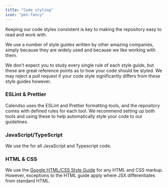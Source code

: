 ```yaml
---
title: "Code styling"
icon: "pen-fancy"
---
```


Keeping our code styles consistent is key to making the repository easy to read and work with.

We use a number of style guides written by other amazing companies, simply because they are widely used and because we like working with them.

We don't expect you to study every single rule of each style guide, but these are great reference points as to how your code should be styled. We may reject a pull request if your code style significantly differs from these style guides however.

### ESLint & Prettier

Calendso uses the ESLint and Prettier formatting tools, and the repository comes with defined rules for each tool. We recommend setting up both tools and using these to help automatically style your code to our guidelines.

### JavaScript/TypeScript

We use the
for all JavaScript and Typescript code.

### HTML & CSS

We use the [Google HTML/CSS Style Guide](https://google.github.io/styleguide/htmlcssguide.html) for any HTML and CSS markup. However, exceptions to the HTML guide apply where JSX differentiates from standard HTML.
